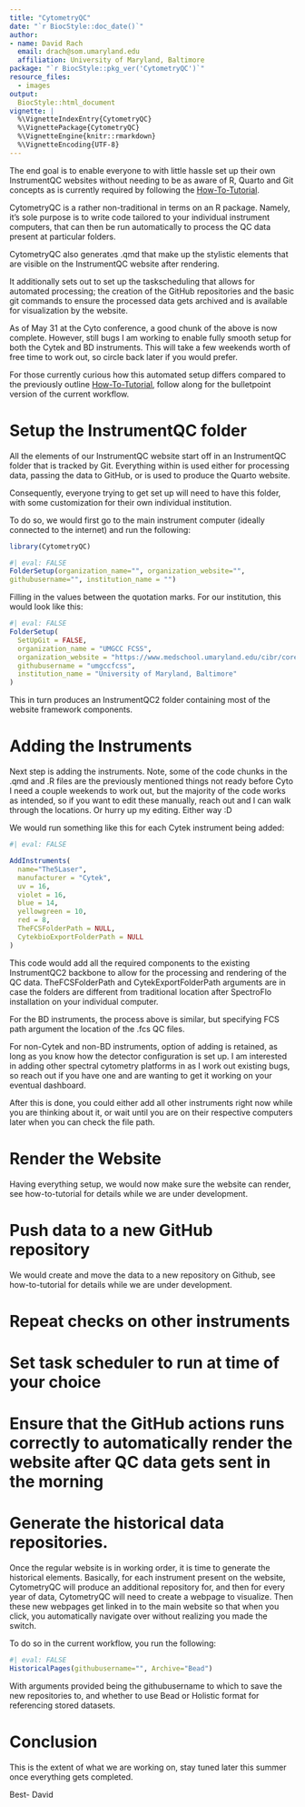 ```yaml
---
title: "CytometryQC"
date: "`r BiocStyle::doc_date()`"
author:
- name: David Rach
  email: drach@som.umaryland.edu
  affiliation: University of Maryland, Baltimore
package: "`r BiocStyle::pkg_ver('CytometryQC')`"
resource_files:
  - images
output:
  BiocStyle::html_document
vignette: |
  %\VignetteIndexEntry{CytometryQC}
  %\VignettePackage{CytometryQC}
  %\VignetteEngine{knitr::rmarkdown}
  %\VignetteEncoding{UTF-8}
---
```


The end goal is to enable everyone to with little hassle set up their own InstrumentQC websites without needing to be as aware of R, Quarto and Git concepts as is currently required by following the [How-To-Tutorial](https://github.com/UMGCCFCSS/InstrumentQC).

CytometryQC is a rather non-traditional in terms on an R package. Namely, it's sole purpose is to write code tailored to your individual instrument computers, that can then be run automatically to process the QC data present at particular folders.

CytometryQC also generates .qmd that make up the stylistic elements that are visible on the InstrumentQC website after rendering. 

It additionally sets out to set up the taskscheduling that allows for automated processing; the creation of the GitHub repositories and the basic git commands to ensure the processed data gets archived and is available for visualization by the website. 

As of May 31 at the Cyto conference, a good chunk of the above is now complete. However, still bugs I am working to enable fully smooth setup for both the Cytek and BD instruments. This will take a few weekends worth of free time to work out, so circle back later if you would prefer. 

For those currently curious how this automated setup differs compared to the previously outline [How-To-Tutorial](https://github.com/UMGCCFCSS/InstrumentQC), follow along for the bulletpoint version of the current workflow.

# Setup the InstrumentQC folder

All the elements of our InstrumentQC website start off in an InstrumentQC folder that is tracked by Git. Everything within is used either for processing data, passing the data to GitHub, or is used to produce the Quarto website. 

Consequently, everyone trying to get set up will need to have this folder, with some customization for their own individual institution. 

To do so, we would first go to the main instrument computer (ideally connected to the internet) and run the following:

```r
library(CytometryQC)
```

```r
#| eval: FALSE
FolderSetup(organization_name="", organization_website="",
githubusername="", institution_name = "")
```

Filling in the values between the quotation marks. For our institution, this would look like this:

```r
#| eval: FALSE
FolderSetup(
  SetUpGit = FALSE,
  organization_name = "UMGCC FCSS",
  organization_website = "https://www.medschool.umaryland.edu/cibr/core/umgccc_flow/",
  githubusername = "umgccfcss",
  institution_name = "University of Maryland, Baltimore"
)
```

This in turn produces an InstrumentQC2 folder containing most of the website framework components. 

# Adding the Instruments

Next step is adding the instruments. Note, some of the code chunks in the .qmd and .R files are the previously mentioned things not ready before Cyto I need a couple weekends to work out, but the majority of the code works as intended, so if you want to edit these manually, reach out and I can walk through the locations. Or hurry up my editing. Either way :D 

We would run something like this for each Cytek instrument being added:

```r
#| eval: FALSE

AddInstruments(
  name="The5Laser",
  manufacturer = "Cytek",
  uv = 16,
  violet = 16,
  blue = 14,
  yellowgreen = 10,
  red = 8,
  TheFCSFolderPath = NULL,
  CytekbioExportFolderPath = NULL
)
```

This code would add all the required components to the existing InstrumentQC2 backbone to allow for the processing and rendering of the QC data. TheFCSFolderPath and CytekExportFolderPath arguments are in case the folders are different from traditional location after SpectroFlo installation on your individual computer. 

For the BD instruments, the process above is similar, but specifying FCS path argument the location of the .fcs QC files. 

For non-Cytek and non-BD instruments, option of adding is retained, as long as you know how the detector configuration is set up. I am interested in adding other spectral cytometry platforms in as I work out existing bugs, so reach out if you have one and are wanting to get it working on your eventual dashboard. 

After this is done, you could either add all other instruments right now while you are thinking about it, or wait until you are on their respective computers later when you can check the file path. 

# Render the Website

Having everything setup, we would now make sure the website can render, see how-to-tutorial for details while we are under development. 

# Push data to a new GitHub repository

We would create and move the data to a new repository on Github, see how-to-tutorial for details while we are under development.

# Repeat checks on other instruments

# Set task scheduler to run at time of your choice

# Ensure that the GitHub actions runs correctly to automatically render the website after QC data gets sent in the morning

# Generate the historical data repositories. 

Once the regular website is in working order, it is time to generate the historical elements. Basically, for each instrument present on the website, CytometryQC will produce an additional repository for, and then for every year of data, CytometryQC will need to create a webpage to visualize. Then these new webpages get linked in to the main website so that when you click, you automatically navigate over without realizing you made the switch.

To do so in the current workflow, you run the following:

```r
#| eval: FALSE
HistoricalPages(githubusername="", Archive="Bead")
```

With arguments provided being the githubusername to which to save the new repositories to, and whether to use Bead or Holistic format for referencing stored datasets. 

# Conclusion

This is the extent of what we are working on, stay tuned later this summer once everything gets completed. 

Best-
David